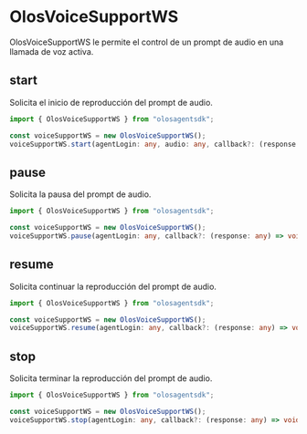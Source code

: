 # OlosVoiceSupportWS

OlosVoiceSupportWS le permite el control de un prompt de audio en una llamada de voz activa.

## start

Solicita el inicio de reproducción del prompt de audio.

```ts copy
import { OlosVoiceSupportWS } from "olosagentsdk";

const voiceSupportWS = new OlosVoiceSupportWS();
voiceSupportWS.start(agentLogin: any, audio: any, callback?: (response: any) => void);
```

## pause

Solicita la pausa del prompt de audio.

```ts copy
import { OlosVoiceSupportWS } from "olosagentsdk";

const voiceSupportWS = new OlosVoiceSupportWS();
voiceSupportWS.pause(agentLogin: any, callback?: (response: any) => void);
```

## resume

Solicita continuar la reproducción del prompt de audio.

```ts copy
import { OlosVoiceSupportWS } from "olosagentsdk";

const voiceSupportWS = new OlosVoiceSupportWS();
voiceSupportWS.resume(agentLogin: any, callback?: (response: any) => void);
```

## stop

Solicita terminar la reproducción del prompt de audio.

```ts copy
import { OlosVoiceSupportWS } from "olosagentsdk";

const voiceSupportWS = new OlosVoiceSupportWS();
voiceSupportWS.stop(agentLogin: any, callback?: (response: any) => void);
```
